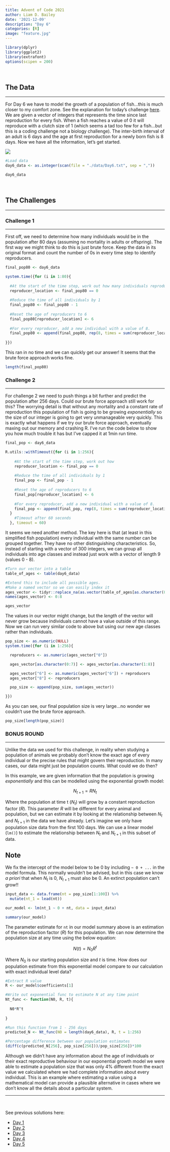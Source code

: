 ```yaml
---
title: Advent of Code 2021
author: Liam D. Bailey
date: '2021-12-09'
description: "Day 6"
categories: [R]
image: "feature.jpg"
---
```


```r

library(dplyr)
library(ggplot2)
library(extrafont)
options(scipen = 200)

```

</br>

## The Data

---

For Day 6 we have to model the growth of a population of fish...this is much closer to my comfort zone. See the explanation for today's challenge [here](https://adventofcode.com/2021/day/6). We are given a vector of integers that represents the time since last reproduction for every fish. When a fish reaches a value of 0 it will reproduce with a clutch size of 1 (which seems a tad too few for a fish...but this is a coding challenge not a biology challenge). The inter-birth interval of an adult is 6 days and the age at first reproduction for a newly born fish is 8 days. Now we have all the information, let's get started.

![](https://media.giphy.com/media/1B4Iv2xqfJcGs/giphy.gif)


```r

#Load data
day6_data <- as.integer(scan(file = "./data/Day6.txt", sep = ","))

day6_data

```

</br>

## The Challenges

---

### Challenge 1

---

First off, we need to determine how many individuals would be in the population after 80 days (assuming no mortality in adults or offspring). The first way we might think to do this is just brute force. Keep the data in its original format and count the number of 0s in every time step to identify reproducers.

```r

final_pop80 <- day6_data

system.time({for (i in 1:80){
  
  #At the start of the time step, work out how many individuals reproduce
  reproducer_location <- final_pop80 == 0
  
  #Reduce the time of all individuals by 1
  final_pop80 <- final_pop80 - 1
  
  #Reset the age of reproducers to 6
  final_pop80[reproducer_location] <- 6
  
  #For every reproducer, add a new individual with a value of 8.
  final_pop80 <- append(final_pop80, rep(8, times = sum(reproducer_location)))
  
}})

```

This ran in no time and we can quickly get our answer! It seems that the brute force approach works fine.

```r

length(final_pop80)

```

### Challenge 2

---

For challenge 2 we need to push things a bit further and predict the population after 256 days. Could our brute force approach still work for this? The worrying detail is that without any mortality and a constant rate of reproduction this population of fish is going to be growing *exponentially* so the size of our integer is going to get very unmanageable very quickly. This is exactly what happens if we try our brute force approach, eventually maxing out our memory and crashing R. I've run the code below to show you how much trouble it has but I've capped it at 1min run time.  

```r

final_pop <- day6_data

R.utils::withTimeout({for (i in 1:256){
    
    #At the start of the time step, work out how 
    reproducer_location <- final_pop == 0
    
    #Reduce the time of all individuals by 1
    final_pop <- final_pop - 1
    
    #Reset the age of reproducers to 6
    final_pop[reproducer_location] <- 6
    
    #For every reproducer, add a new individual with a value of 8.
    final_pop <- append(final_pop, rep(8, times = sum(reproducer_location)))
  }
    #Timeout after 60 seconds
  }, timeout = 60)

```

It seems we need another method. The key here is that (at least in this simplified fish population) every individual with the same number can be grouped together. They have no other distinguishing characteristics. So, instead of starting with a vector of 300 integers, we can group all individuals into age classes and instead just work with a vector of length 9 (values 0 - 8).

```r

#Turn our vector into a table
table_of_ages <- table(day6_data)

#Extend this to include all possible ages.
#Make a named vector so we can easily index it
ages_vector <- tidyr::replace_na(as.vector(table_of_ages[as.character(0:8)]), 0)
names(ages_vector) <- 0:8

ages_vector

```

The values in our vector might change, but the *length* of the vector will never grow because individuals cannot have a value outside of this range. Now we can run very similar code to above but using our new age classes rather than individuals. 

```r

pop_size <- as.numeric(NULL)
system.time({for (i in 1:256){

  reproducers <- as.numeric(ages_vector["0"])

  ages_vector[as.character(0:7)] <- ages_vector[as.character(1:8)]

  ages_vector["6"] <- as.numeric(ages_vector["6"]) + reproducers
  ages_vector["8"] <- reproducers

  pop_size <- append(pop_size, sum(ages_vector))

}})

```

As you can see, our final population size is very large...no wonder we couldn't use the brute force approach.

```r

pop_size[length(pop_size)]

```

### BONUS ROUND

---

Unlike the data we used for this challenge, in reality when studying a population of animals we probably don't know the exact age of every individual or the precise rules that might govern their reproduction. In many cases, our data might just be population counts. What could we do then?

In this example, we are given information that the population is growing *exponentially* and this can be modelled using the exponential growth model:

$$N_{t+1} = RN_{t}$$

Where the population at time t ($N_{t}$) will grow by a constant reproduction factor ($R$). This parameter $R$ will be different for every animal and population, but we can estimate it by looking at the relationship between $N_{t}$ and $N_{t+1}$ in the data we have already. Let's imagine we only have population size data from the first 100 days. We can use a linear model (`lm()`) to estimate the relationship between $N_{t}$ and $N_{t+1}$ in this subset of data.

::: {.callout-note}
## Note

We fix the intercept of the model below to be 0 by including `~ 0 + ...` in the model formula. This normally wouldn't be advised, but in this case we know _a priori_ that when $N_{t}$ is 0, $N_{t+1}$ must also be 0. An extinct population can't grow!!
:::

```r

input_data <- data.frame(nt = pop_size[1:100]) %>% 
  mutate(nt_1 = lead(nt))

our_model <- lm(nt_1 ~ 0 + nt, data = input_data)
  
summary(our_model)

```

The parameter estimate for `nt` in our model summary above is an estimation of the reproduction factor ($R$) for this population. We can now determine the population size at any time using the below equation:

$$N(t) = N_{0}R^t$$

Where $N_{0}$ is our starting population size and $t$ is time. How does our population estimate from this exponential model compare to our calculation with exact individual level data?

```r

#Extract R value
R <- our_model$coefficients[1]

#Write out exponential func to estimate N at any time point
Nt_func <- function(N0, R, t){
  
  N0*R^t
  
}

#Run this function from 1 - 256 days
predicted_N <- Nt_func(N0 = length(day6_data), R, t = 1:256)

```

```r

#Percentage difference between our population estimates
(diff(c(predicted_N[256], pop_size[256]))/pop_size[256])*100

```

Although we didn't have any information about the age of individuals or their exact reproductive behaviour in our exponential growth model we were able to estimate a population size that was only 4% different from the exact value we calculated where we had complete information about every individual. This is an example where estimating a value using a mathematical model can provide a plausible alternative in cases where we don't know all the details about a particular system.

---

</br>

See previous solutions here:

- [Day 1](https://www.liamdbailey.com/post/advent-of-code-2021/)
- [Day 2](https://www.liamdbailey.com/post/advent-of-code-day-2/)
- [Day 3](https://www.liamdbailey.com/post/advent-of-code-day-3/)
- [Day 4](https://www.liamdbailey.com/post/advent-of-code-day-4/)
- [Day 5](https://www.liamdbailey.com/post/advent-of-code-day-5/)
